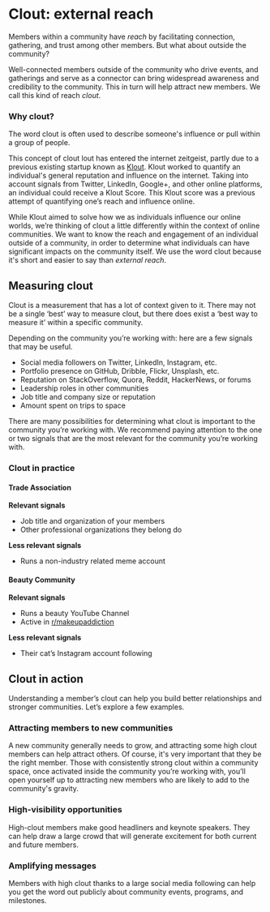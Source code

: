 # Clout: external reach

Members within a community have _reach_ by facilitating connection, gathering, and trust among other members. But what about outside the community?

Well-connected members outside of the community who drive events, and gatherings and serve as a connector can bring widespread awareness and credibility to the community. This in turn will help attract new members. We call this kind of reach _clout_.

### Why clout?

The word clout is often used to describe someone's influence or pull within a group of people.

This concept of clout lout has entered the internet zeitgeist, partly due to a previous existing startup known as [Klout](https://en.wikipedia.org/wiki/Klout). Klout worked to quantify an individual's general reputation and influence on the internet. Taking into account signals from Twitter, LinkedIn, Google+, and other online platforms, an individual could receive a Klout Score. This Klout score was a previous attempt of quantifying one’s reach and influence online.

While Klout aimed to solve how we as individuals influence our online worlds, we’re thinking of clout a little differently within the context of online communities. We want to know the reach and engagement of an individual outside of a community, in order to determine what individuals can have significant impacts on the community itself. We use the word clout because it's short and easier to say than _external reach_.

## Measuring clout

Clout is a measurement that has a lot of context given to it. There may not be a single ‘best’ way to measure clout, but there does exist a ‘best way to measure it’ within a specific community.

Depending on the community you’re working with: here are a few signals that may be useful.

- Social media followers on Twitter, LinkedIn, Instagram, etc.
- Portfolio presence on GitHub, Dribble, Flickr, Unsplash, etc.
- Reputation on StackOverflow, Quora, Reddit, HackerNews, or forums
- Leadership roles in other communities
- Job title and company size or reputation
- Amount spent on trips to space

There are many possibilities for determining what clout is important to the community you’re working with. We recommend paying attention to the one or two signals that are the most relevant for the community you’re working with.

### Clout in practice

#### Trade Association

**Relevant signals**

- Job title and organization of your members
- Other professional organizations they belong do

**Less relevant signals**

- Runs a non-industry related meme account

#### Beauty Community

**Relevant signals**

- Runs a beauty YouTube Channel
- Active in [r/makeupaddiction](reddit.com/r/makeupaddiction)

**Less relevant signals**

- Their cat’s Instagram account following

## Clout in action

Understanding a member’s clout can help you build better relationships and stronger communities. Let’s explore a few examples.

### Attracting members to new communities

A new community generally needs to grow, and attracting some high clout members
can help attract others. Of course, it's very important that they be the right
member. Those with consistently strong clout within a community space, once activated inside the community you’re working with, you’ll open yourself up to attracting new members who are likely to add to the community's gravity.

### High-visibility opportunities

High-clout members make good headliners and keynote speakers. They can help draw a
large crowd that will generate excitement for both current and future members.

### Amplifying messages

Members with high clout thanks to a large social media following can help you
get the word out publicly about community events, programs, and milestones.

